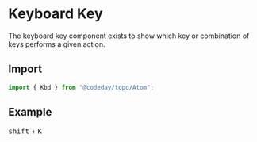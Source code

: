 
# Keyboard Key
The keyboard key component exists to show which key or combination of keys performs a given action.

## Import

```js
import { Kbd } from "@codeday/topo/Atom";
```

## Example

<Playground>
  <span>
  <Kbd>shift</Kbd> + <Kbd>K</Kbd>
  </span>
</Playground>
